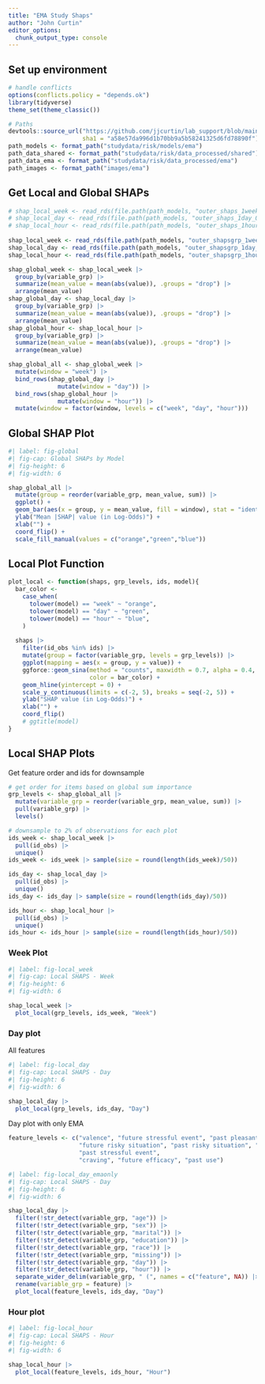 ```yaml
---
title: "EMA Study Shaps"
author: "John Curtin"
editor_options: 
  chunk_output_type: console
---
```



## Set up environment
```r
# handle conflicts
options(conflicts.policy = "depends.ok")
library(tidyverse)
theme_set(theme_classic()) 

# Paths
devtools::source_url("https://github.com/jjcurtin/lab_support/blob/main/format_path.R?raw=true",
                     sha1 = "a58e57da996d1b70bb9a5b58241325d6fd78890f")
path_models <- format_path("studydata/risk/models/ema")
path_data_shared <- format_path("studydata/risk/data_processed/shared")
path_data_ema <- format_path("studydata/risk/data_processed/ema")
path_images <- format_path("images/ema")
```

## Get Local and Global SHAPs

```r
# shap_local_week <- read_rds(file.path(path_models, "outer_shaps_1week_0_v5_nested_main.rds")) 
# shap_local_day <- read_rds(file.path(path_models, "outer_shaps_1day_0_v5_nested_main.rds"))
# shap_local_hour <- read_rds(file.path(path_models, "outer_shaps_1hour_0_v5_nested_main.rds")) 
  
shap_local_week <- read_rds(file.path(path_models, "outer_shapsgrp_1week_0_v5_nested_main.rds")) 
shap_local_day <- read_rds(file.path(path_models, "outer_shapsgrp_1day_0_v5_nested_main.rds"))
shap_local_hour <- read_rds(file.path(path_models, "outer_shapsgrp_1hour_0_v5_nested_main.rds")) 

shap_global_week <- shap_local_week |> 
  group_by(variable_grp) |> 
  summarize(mean_value = mean(abs(value)), .groups = "drop") |> 
  arrange(mean_value)
shap_global_day <- shap_local_day |> 
  group_by(variable_grp) |> 
  summarize(mean_value = mean(abs(value)), .groups = "drop") |> 
  arrange(mean_value)
shap_global_hour <- shap_local_hour |> 
  group_by(variable_grp) |> 
  summarize(mean_value = mean(abs(value)), .groups = "drop") |> 
  arrange(mean_value)

shap_global_all <- shap_global_week |>
  mutate(window = "week") |>
  bind_rows(shap_global_day |>
              mutate(window = "day")) |>
  bind_rows(shap_global_hour |>
              mutate(window = "hour")) |>
  mutate(window = factor(window, levels = c("week", "day", "hour")))
```

## Global SHAP Plot

```r
#| label: fig-global
#| fig-cap: Global SHAPs by Model
#| fig-height: 6
#| fig-width: 6

shap_global_all |>
  mutate(group = reorder(variable_grp, mean_value, sum)) |>
  ggplot() +
  geom_bar(aes(x = group, y = mean_value, fill = window), stat = "identity") +
  ylab("Mean |SHAP| value (in Log-Odds)") +
  xlab("") +
  coord_flip() +
  scale_fill_manual(values = c("orange","green","blue"))
```

## Local  Plot Function

```r
plot_local <- function(shaps, grp_levels, ids, model){
  bar_color <- 
    case_when(
      tolower(model) == "week" ~ "orange",
      tolower(model) == "day" ~ "green",
      tolower(model) == "hour" ~ "blue",
    )
  
  shaps |> 
    filter(id_obs %in% ids) |>
    mutate(group = factor(variable_grp, levels = grp_levels)) |>
    ggplot(mapping = aes(x = group, y = value)) +
    ggforce::geom_sina(method = "counts", maxwidth = 0.7, alpha = 0.4,
                       color = bar_color) +
    geom_hline(yintercept = 0) +
    scale_y_continuous(limits = c(-2, 5), breaks = seq(-2, 5)) +
    ylab("SHAP value (in Log-Odds)") +
    xlab("") +
    coord_flip() 
    # ggtitle(model)
}
```


## Local SHAP Plots

Get feature order and ids for downsample
```r
# get order for items based on global sum importance
grp_levels <- shap_global_all |>
  mutate(variable_grp = reorder(variable_grp, mean_value, sum)) |>
  pull(variable_grp) |>
  levels()

# downsample to 2% of observations for each plot
ids_week <- shap_local_week |>
  pull(id_obs) |>
  unique()
ids_week <- ids_week |> sample(size = round(length(ids_week)/50))

ids_day <- shap_local_day |>
  pull(id_obs) |>
  unique()
ids_day <- ids_day |> sample(size = round(length(ids_day)/50))

ids_hour <- shap_local_hour |>
  pull(id_obs) |>
  unique()
ids_hour <- ids_hour |> sample(size = round(length(ids_hour)/50))
```

### Week Plot
```r
#| label: fig-local_week
#| fig-cap: Local SHAPS - Week
#| fig-height: 6
#| fig-width: 6

shap_local_week |>
  plot_local(grp_levels, ids_week, "Week")
```

### Day plot

All features
```r
#| label: fig-local_day
#| fig-cap: Local SHAPS - Day
#| fig-height: 6
#| fig-width: 6

shap_local_day |>
  plot_local(grp_levels, ids_day, "Day")

```

Day plot with only EMA
```r
feature_levels <- c("valence", "future stressful event", "past pleasant event",
                    "future risky situation", "past risky situation", "arousal", 
                    "past stressful event", 
                    "craving", "future efficacy", "past use")
```

```r
#| label: fig-local_day_emaonly
#| fig-cap: Local SHAPS - Day
#| fig-height: 6
#| fig-width: 6

shap_local_day |>
  filter(!str_detect(variable_grp, "age")) |> 
  filter(!str_detect(variable_grp, "sex")) |> 
  filter(!str_detect(variable_grp, "marital")) |> 
  filter(!str_detect(variable_grp, "education")) |> 
  filter(!str_detect(variable_grp, "race")) |> 
  filter(!str_detect(variable_grp, "missing")) |>
  filter(!str_detect(variable_grp, "day")) |>
  filter(!str_detect(variable_grp, "hour")) |>
  separate_wider_delim(variable_grp, " (", names = c("feature", NA)) |> 
  rename(variable_grp = feature) |>    
  plot_local(feature_levels, ids_day, "Day")
```


### Hour plot
```r
#| label: fig-local_hour
#| fig-cap: Local SHAPS - Hour 
#| fig-height: 6
#| fig-width: 6

shap_local_hour |>
  plot_local(feature_levels, ids_hour, "Hour")
```